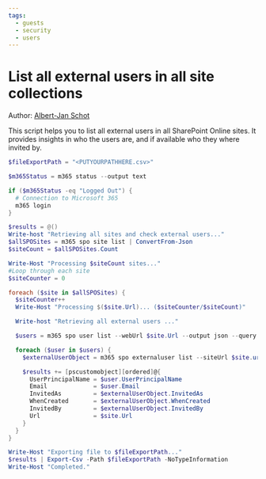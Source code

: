 ```yaml
---
tags:
  - guests
  - security
  - users
---
```



# List all external users in all site collections

Author: [Albert-Jan Schot](https://www.cloudappie.nl/migration-report-external-users/)

This script helps you to list all external users in all SharePoint Online sites. It provides insights in who the users are, and if available who they where invited by.

<Tabs>
  <TabItem value="PowerShell">

  ```powershell
  $fileExportPath = "<PUTYOURPATHHERE.csv>"

  $m365Status = m365 status --output text

  if ($m365Status -eq "Logged Out") {
    # Connection to Microsoft 365
    m365 login
  }

  $results = @()
  Write-host "Retrieving all sites and check external users..."
  $allSPOSites = m365 spo site list | ConvertFrom-Json
  $siteCount = $allSPOSites.Count

  Write-Host "Processing $siteCount sites..."
  #Loop through each site
  $siteCounter = 0

  foreach ($site in $allSPOSites) {
    $siteCounter++
    Write-Host "Processing $($site.Url)... ($siteCounter/$siteCount)"

    Write-host "Retrieving all external users ..."

    $users = m365 spo user list --webUrl $site.Url --output json --query "[?contains(LoginName,'#ext#')]" | ConvertFrom-Json

    foreach ($user in $users) {
      $externalUserObject = m365 spo externaluser list --siteUrl $site.url -o json --query "[?AcceptedAs == '$($user.Email)']" | ConvertFrom-Json

      $results += [pscustomobject][ordered]@{
        UserPrincipalName = $user.UserPrincipalName
        Email             = $user.Email
        InvitedAs         = $externalUserObject.InvitedAs
        WhenCreated       = $externalUserObject.WhenCreated
        InvitedBy         = $externalUserObject.InvitedBy
        Url               = $site.Url
      }
    }
  }

  Write-Host "Exporting file to $fileExportPath..."
  $results | Export-Csv -Path $fileExportPath -NoTypeInformation
  Write-Host "Completed."
  ```

  </TabItem>
</Tabs>

